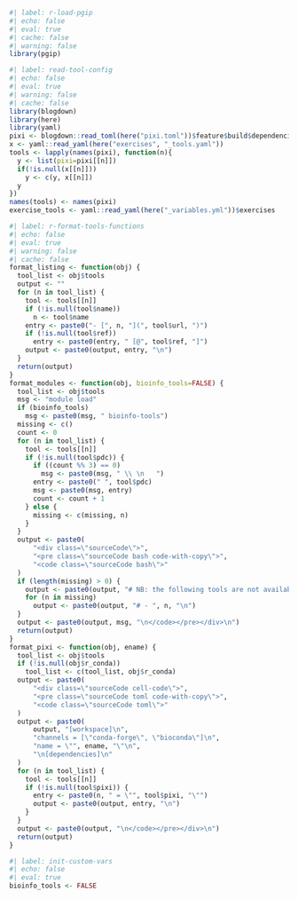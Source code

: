 <!-- markdownlint-disable MD041 -->

```r
#| label: r-load-pgip
#| echo: false
#| eval: true
#| cache: false
#| warning: false
library(pgip)
```

```r
#| label: read-tool-config
#| echo: false
#| eval: true
#| warning: false
#| cache: false
library(blogdown)
library(here)
library(yaml)
pixi <- blogdown::read_toml(here("pixi.toml"))$feature$build$dependencies
x <- yaml::read_yaml(here("exercises", "_tools.yaml"))
tools <- lapply(names(pixi), function(n){
  y <- list(pixi=pixi[[n]])
  if(!is.null(x[[n]]))
    y <- c(y, x[[n]])
  y
})
names(tools) <- names(pixi)
exercise_tools <- yaml::read_yaml(here("_variables.yml"))$exercises
```

```r
#| label: r-format-tools-functions
#| echo: false
#| eval: true
#| warning: false
#| cache: false
format_listing <- function(obj) {
  tool_list <- obj$tools
  output <- ""
  for (n in tool_list) {
    tool <- tools[[n]]
    if (!is.null(tool$name))
      n <- tool$name
    entry <- paste0("- [", n, "](", tool$url, ")")
    if (!is.null(tool$ref))
      entry <- paste0(entry, " [@", tool$ref, "]")
    output <- paste0(output, entry, "\n")
  }
  return(output)
}
format_modules <- function(obj, bioinfo_tools=FALSE) {
  tool_list <- obj$tools
  msg <- "module load"
  if (bioinfo_tools)
    msg <- paste0(msg, " bioinfo-tools")
  missing <- c()
  count <- 0
  for (n in tool_list) {
    tool <- tools[[n]]
    if (!is.null(tool$pdc)) {
      if ((count %% 3) == 0)
        msg <- paste0(msg, " \\ \n   ")
      entry <- paste0(" ", tool$pdc)
      msg <- paste0(msg, entry)
      count <- count + 1
    } else {
      missing <- c(missing, n)
    }
  }
  output <- paste0(
      "<div class=\"sourceCode\">",
      "<pre class=\"sourceCode bash code-with-copy\">",
      "<code class=\"sourceCode bash\">"
  )
  if (length(missing) > 0) {
    output <- paste0(output, "# NB: the following tools are not available as modules:\n")
    for (n in missing)
      output <- paste0(output, "# - ", n, "\n")
  }
  output <- paste0(output, msg, "\n</code></pre></div>\n")
  return(output)
}
format_pixi <- function(obj, ename) {
  tool_list <- obj$tools
  if (!is.null(obj$r_conda))
    tool_list <- c(tool_list, obj$r_conda)
  output <- paste0(
      "<div class=\"sourceCode cell-code\">",
      "<pre class=\"sourceCode toml code-with-copy\">",
      "<code class=\"sourceCode toml\">"
  )
  output <- paste0(
      output, "[workspace]\n",
      "channels = [\"conda-forge\", \"bioconda\"]\n",
      "name = \"", ename, "\"\n",
      "\n[dependencies]\n"
  )
  for (n in tool_list) {
    tool <- tools[[n]]
    if (!is.null(tool$pixi)) {
      entry <- paste0(n, " = \"", tool$pixi, "\"")
      output <- paste0(output, entry, "\n")
    }
  }
  output <- paste0(output, "\n</code></pre></div>\n")
  return(output)
}
```

```r
#| label: init-custom-vars
#| echo: false
#| eval: true
bioinfo_tools <- FALSE
```

<!-- markdownlint-enable MD041 -->
